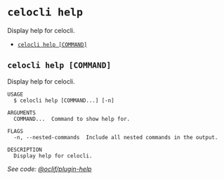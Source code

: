 `celocli help`
==============

Display help for celocli.

* [`celocli help [COMMAND]`](#celocli-help-command)

## `celocli help [COMMAND]`

Display help for celocli.

```
USAGE
  $ celocli help [COMMAND...] [-n]

ARGUMENTS
  COMMAND...  Command to show help for.

FLAGS
  -n, --nested-commands  Include all nested commands in the output.

DESCRIPTION
  Display help for celocli.
```

_See code: [@oclif/plugin-help](https://github.com/oclif/plugin-help/blob/v6.2.8/src/commands/help.ts)_
